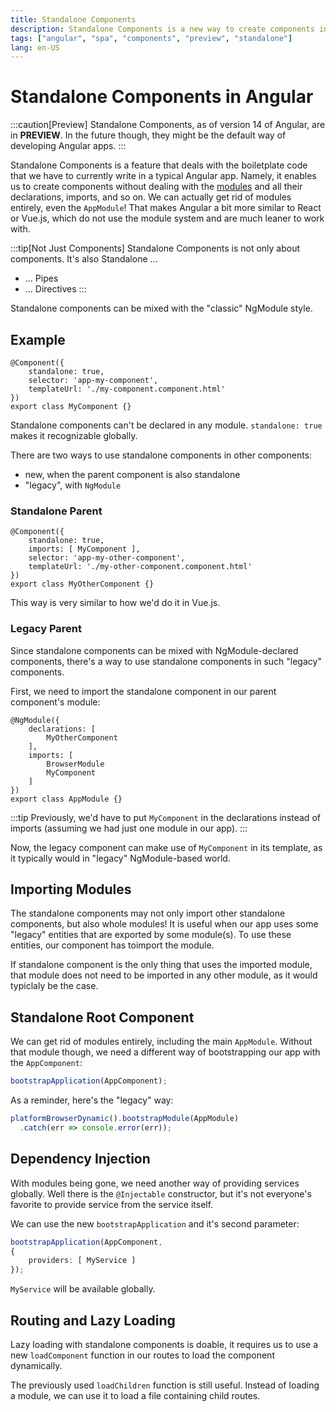 ```yaml
---
title: Standalone Components
description: Standalone Components is a new way to create components in Angular 14
tags: ["angular", "spa", "components", "preview", "standalone"]
lang: en-US
---
```


# Standalone Components in Angular

:::caution[Preview]
Standalone Components, as of version 14 of Angular, are in **PREVIEW**.
In the future though, they might be the default way of developing
Angular apps.
:::

Standalone Components is a feature that deals with the boiletplate code that we
have to currently write in a typical Angular app. Namely, it enables us to
create components without dealing with the [modules](./modules) and all their
declarations, imports, and so on. We can actually get rid of modules entirely,
even the `AppModule`! That makes Angular a bit more similar to React or Vue.js,
 which do not use the module system and are much leaner to work with.

:::tip[Not Just Components]
Standalone Components is not only about components. It's also Standalone ...

- ... Pipes
- ... Directives
:::

Standalone components can be mixed with the "classic" NgModule style.

## Example

```ts{2}
@Component({
    standalone: true,
    selector: 'app-my-component',
    templateUrl: './my-component.component.html'
})
export class MyComponent {}
```

Standalone components can't be declared in any module. `standalone: true` makes
it recognizable globally.

There are two ways to use standalone components in other components:

- new, when the parent component is also standalone
- "legacy", with `NgModule`

### Standalone Parent

```ts{3}
@Component({
    standalone: true,
    imports: [ MyComponent ],
    selector: 'app-my-other-component',
    templateUrl: './my-other-component.component.html'
})
export class MyOtherComponent {}
```

This way is very similar to how we'd do it in Vue.js.

### Legacy Parent

Since standalone components can be mixed with NgModule-declared components,
there's a way to use standalone components in such "legacy" components.

First, we need to import the standalone component in our parent component's module:

```ts{7}
@NgModule({
    declarations: [
        MyOtherComponent
    ],
    imports: [
        BrowserModule
        MyComponent
    ]
})
export class AppModule {}
```

:::tip
Previously, we'd have to put `MyComponent` in the declarations instead of imports
(assuming we had just one module in our app).
:::

Now, the legacy component can make use of `MyComponent` in its template, as it
typically would in "legacy" NgModule-based world.

## Importing Modules

The standalone components may not only import other standalone components, but
also whole modules! It is useful when our app uses some "legacy" entities that
are exported by some module(s). To use these entities, our component has toimport
the module.

If standalone component is the only thing that uses the imported module, that
module does not need to be imported in any other module, as it would typiclaly
be the case.

## Standalone Root Component

We can get rid of modules entirely, including the main `AppModule`. Without that
module though, we need a different way of bootstrapping our app with the
`AppComponent`:

```ts
bootstrapApplication(AppComponent);
```

As a reminder, here's the "legacy" way:

```ts
platformBrowserDynamic().bootstrapModule(AppModule)
  .catch(err => console.error(err));
```

## Dependency Injection

With modules being gone, we need another way of providing services globally.
Well there is the `@Injectable` constructor, but it's not everyone's favorite to
provide service from the service itself.

We can use the new `bootstrapApplication` and it's second parameter:

```ts
bootstrapApplication(AppComponent,
{
    providers: [ MyService ]
});
```

`MyService` will be available globally.

## Routing and Lazy Loading

Lazy loading with standalone components is doable, it requires us to use a new
`loadComponent` function in our routes to load the component dynamically.

The previously used `loadChildren` function is still useful. Instead of loading
a module, we can use it to load a file containing child routes.
